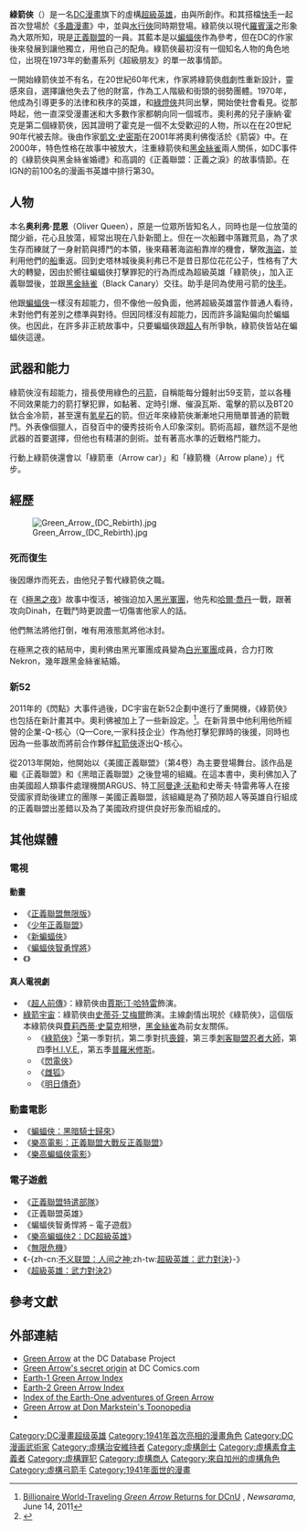 {{noteTA
|1=zh-cn:奥利弗·奎因; zh-tw:奧利佛·昆恩;
|2=zh-cn:奎因; zh-tw:昆恩;
|3=zh-tw:羅賓漢;
|G1=美国漫画
}}
{{Otheruses|subject=超级英雄綠箭俠|other=由其改編的電視劇|绿箭侠 (电视剧)}}
{{Infobox comics character
|image= [[File:Green_Arrow_(New_52).jpg|220px]]
|caption= 新52版綠箭俠<BR>《綠箭俠》vol. 5 #17封面（2013年2月），由Andrea Sorrentino繪製
|character_name=綠箭俠
|real_name=奥利弗·昆恩
|publisher=[[DC漫畫|DC漫畫]]
|debut=《[[多趣漫畫|多趣漫畫]]》#73（1941年11月）
|creators={{le|摩特·魏辛格|Mort Weisinger}}<br />{{le|喬治·帕普|George Papp}}
|relatives=
|previous_alliances=
|status=
|species =人類
|alliances = [[正義聯盟|正義聯盟]]<br />局外者<br />黑光軍團<br />白光軍團<br />昆恩企業<br />[[美國正義聯盟|美國正義聯盟]]
|aliases = 翠綠射手<br />昆恩市長<br />The Battling Bowman<br />Auu Lanu Lau'ava<br />Poltergeist
|powers=宗師級的[[箭術|箭術]]<br />至尊級的劍術<br />對各種搏鬥技巧、脫逃術、狙擊造詣極深<br />傑出的雜技高手和運動員<br />人類巔峰的意志力與強韌的精神<br />精確、敏銳且身手敏捷<br />聰明的戰術家<br />能熟練的操縱機甲、各式交通工具、操作各種弓弩、製造陷阱
}}

'''綠箭俠'''（{{lang-en|'''Green Arrow'''}}）是一名[[DC漫畫|DC漫畫]]旗下的虛構[[超級英雄|超級英雄]]，由{{le|摩特·魏辛格|Mort Weisinger}}與{{le|喬治·帕普|George Papp}}所創作。和其搭檔[[快手_(漫畫)|快手]]一起首次登場於《[[多趣漫畫|多趣漫畫]]》中，並與[[水行俠|水行俠]]同時期登場。綠箭俠以現代[[羅賓漢|羅賓漢]]之形象為大眾所知，現是[[正義聯盟|正義聯盟]]的一員。其藍本是以[[蝙蝠俠|蝙蝠俠]]作為參考，但在DC的作家後來發展到讓他獨立，用他自己的配角。綠箭俠最初沒有一個知名人物的角色地位，出現在1973年的動畫系列《超級朋友》的單一故事情節。

一開始綠箭俠並不有名，在20世紀60年代末，作家{{tsl|en|Dennis O'Neil|丹尼斯·奧尼爾}}將綠箭俠戲劇性重新設計，靈感來自{{tsl|en|Neal Adams|尼珥‧亞當斯}}，選擇讓他失去了他的財富，作為工人階級和街頭的弱勢團體。1970年，他成為引導更多的法律和秩序的英雄，和[[綠燈俠|綠燈俠]]共同出擊，開始使社會看見。從那時起，他一直深受漫畫迷和大多數作家都朝向同一個城市。奧利弗的兒子康納·霍克是第二個綠箭俠，因其證明了霍克是一個不太受歡迎的人物，所以在在20世紀90年代被去除。後由作家[[凱文·史密斯|凱文·史密斯]]在2001年將奧利佛復活於《箭袋》中。在2000年，特色性格在故事中被放大，注重綠箭俠和[[黑金絲雀|黑金絲雀]]兩人關係，如DC事件的《綠箭俠與黑金絲雀婚禮》和高調的《正義聯盟：正義之淚》的故事情節。在IGN的前100名的漫画书英雄中排行第30。

== 人物 ==
本名'''奥利弗·昆恩'''（Oliver Queen），原是一位眾所皆知名人，同時也是一位放蕩的闊少爺，花心且放蕩，經常出現在八卦新聞上。但在一次船難中落難荒島，為了求生存而練就了一身射箭與搏鬥的本領，後來藉著海盜船靠岸的機會，擊敗[[海盜|海盜]]，並利用他們的[[船|船]]重返。回到史塔林城後奥利弗已不是昔日那位花花公子，性格有了大大的轉變，因由於嚮往蝙蝠俠打擊罪犯的行為而成為超級英雄「綠箭俠」，加入正義聯盟後，並跟[[黑金絲雀|黑金絲雀]]（Black Canary）交往。助手是同為使用弓箭的[[快手_(漫畫)|快手]]。

他跟[[蝙蝠俠|蝙蝠俠]]一樣沒有超能力，但不像他一般負面，他將超級英雄當作普通人看待，未對他們有差別之標準與對待。但因同樣沒有超能力，因而許多論點偏向於蝙蝠俠。也因此，在許多非正統故事中，只要蝙蝠俠跟[[超人|超人]]有所爭執，綠箭俠皆站在蝙蝠俠這邊。

== 武器和能力 ==
綠箭俠沒有超能力，擅長使用綠色的[[弓箭|弓箭]]，自稱能每分鐘射出59支箭，並以各種不同效果能力的箭打擊犯罪，如黏著、定時引爆、催淚瓦斯、電擊的箭以及BT20鈦合金冷箭，甚至還有[[氪星石|氪星石]]的箭。但近年來綠箭俠漸漸地只用簡單普通的箭戰鬥。外表像個獵人，百發百中的優秀技術令人印象深刻。箭術高超，雖然這不是他武器的首要選擇，但他也有精湛的劍術。並有著高水準的近戰格鬥能力。

行動上綠箭俠還會以「綠箭車（Arrow car）」和「綠箭機（Arrow plane）」代步。

== 經歷 ==
[[File:Green_Arrow_(DC_Rebirth).jpg|thumb]]
=== 死而復生 ===
後因爆炸而死去，由他兒子暫代綠箭俠之職。

在《[[極黑之夜|極黑之夜]]》故事中復活，被強迫加入[[黑光軍團|黑光軍團]]，他先和[[哈爾·喬丹|哈爾·喬丹]]一戰，跟著攻向Dinah，在戰鬥時更說盡一切傷害他家人的話。

他們無法將他打倒，唯有用液態氮將他冰封。

在極黑之夜的結局中，奧利佛由黑光軍團成員變為[[白光軍團|白光軍團]]成員，合力打敗Nekron，幾年跟黑金絲雀結婚。

=== 新52 ===
{{main|新52}}
2011年的《閃點》大事件過後，DC宇宙在新52企劃中進行了重開機，《綠箭俠》也包括在新計畫其中。奧利佛被加上了一些新設定。<ref>[http://www.newsarama.com/comics/dcnu-jt-krul-green-arrow-110614.html Billionaire World-Traveling ''Green Arrow'' Returns for DCnU] {{Wayback|url=http://www.newsarama.com/comics/dcnu-jt-krul-green-arrow-110614.html |date=20121119032403 }}, ''Newsarama'', June 14, 2011</ref>。在新背景中他利用他所經營的企業-Q-核心（Q—Core,一家科技企业）作為他打擊犯罪時的後援，同時也因為一些事故而將前合作夥伴[[紅箭俠|紅箭俠]]逐出Q-核心。

從2013年開始，他開始以《美國正義聯盟》（第4卷）為主要登場舞台。該作品是繼《正義聯盟》和《黑暗正義聯盟》之後登場的組織。在這本書中，奧利佛加入了由美國超人類事件處理機關ARGUS、特工[[阿曼達·沃勒|阿曼達·沃勒]]和史蒂夫·特雷弗等人在接受國家資助後建立的團隊－美國正義聯盟，該組織是為了預防超人等英雄自行組成的正義聯盟出差錯以及為了美國政府提供良好形象而組成的。

== 其他媒體 ==
<!-- 注释出：[[File:ARROW_promotional_poster.jpg|150px]]》宣傳海報。由[[斯蒂芬·艾梅尔|斯蒂芬·艾梅尔]]飾演]] -->
=== 電視 ===
==== 動畫 ====
*《[[正義聯盟無限版|正義聯盟無限版]]》
*《[[少年正義聯盟_(動畫)|少年正義聯盟]]》
*《[[新蝙蝠俠|新蝙蝠俠]]》
*《[[蝙蝠俠智勇悍將|蝙蝠俠智勇悍將]]》
*《{{tsl|en|DC Showcase: Green Arrow|DC陳列櫥：綠箭俠}}》

==== 真人電視劇 ====
*《[[超人前傳|超人前傳]]》：綠箭俠由[[賈斯汀·哈特雷|賈斯汀·哈特雷]]飾演。
*[[綠箭宇宙|綠箭宇宙]]：綠箭俠由[[史蒂芬·艾梅爾|史蒂芬·艾梅爾]]飾演。主線劇情出現於《綠箭俠》，這個版本綠箭俠與[[費莉西蒂·史莫克|費莉西蒂·史莫克]]相戀，[[黑金絲雀|黑金絲雀]]為前女友關係。
**《[[綠箭俠_(電視劇)|綠箭俠]]》<ref name="StartDate">{{cite web|url=http://blog.zap2it.com/frominsidethebox/2012/06/cw-announces-2012-season-premiere-dates-why-do-the-vampire-diaries-supernatural-and-more-start-late.html|title=CW announces 2012 season premiere dates: Why do 'The Vampire Diaries,' 'Supernatural' and more start late?|last=MacKenzie|first=Carina Adly|date=June 28, 2012|work=[[Zap2it|Zap2it]]|accessdate=June 28,  2012|deadurl=yes|archiveurl=https://web.archive.org/web/20120629204226/http://blog.zap2it.com/frominsidethebox/2012/06/cw-announces-2012-season-premiere-dates-why-do-the-vampire-diaries-supernatural-and-more-start-late.html|archivedate=2012年6月29日}}</ref>第一季對抗{{link-en|梅林 (DC漫畫)|Merlyn (DC Comics)|「黑箭手」馬爾科姆·梅林}}，第二季對抗[[喪鐘_(漫畫)|喪鐘]]，第三季[[刺客聯盟|刺客聯盟]][[忍者大師|忍者大師]]，第四季[[H.I.V.E.|H.I.V.E.]]{{link-en|達米爾·達克|Damien Darhk}}，第五季[[普羅米修斯_(DC漫畫)|普羅米修斯]]。
**《[[閃電俠_(2014年電視影集)|閃電俠]]》
**《[[雌狐_(網路動畫)|雌狐]]》
**《[[明日傳奇|明日傳奇]]》

=== 動畫電影 ===
*《[[蝙蝠俠：黑暗騎士歸來_(動畫電影)|蝙蝠俠：黑暗騎士歸來]]》
*《[[樂高電影：正義聯盟大戰反正義聯盟|樂高電影：正義聯盟大戰反正義聯盟]]》
*《[[樂高蝙蝠俠電影|樂高蝙蝠俠電影]]》

=== 電子遊戲 ===
*《[[正義聯盟特遣部隊|正義聯盟特遣部隊]]》
*《正義聯盟英雄》
*《蝙蝠俠智勇悍將 – 電子遊戲》
*《[[樂高蝙蝠俠2：DC超級英雄|樂高蝙蝠俠2：DC超級英雄]]》
*《[[無限危機_(遊戲)|無限危機]]》
*《-{zh-cn:[[不义联盟：人间之神|不义联盟：人间之神]];zh-tw:[[超級英雄：武力對決|超級英雄：武力對決]]}-》
*《[[超級英雄：武力對決2|超級英雄：武力對決2]]》

== 參考文獻 ==
{{reflist}}

== 外部連結 ==
{{Commons category|Green Arrow (comics)}}
* [[DCDatabase:Green_Arrow|Green Arrow]] at the DC Database Project
* [http://www.dccomics.com/heroes_and_villains/?hv=origin_stories/green_arrow Green Arrow's secret origin] {{Wayback|url=http://www.dccomics.com/heroes_and_villains/?hv=origin_stories%2Fgreen_arrow |date=20080810202619 }} at DC Comics.com
* [http://www.dcindexes.com/indexes/indexes.php?character=181 Earth-1 Green Arrow Index] {{Webarchive|url=https://archive.today/20130102101108/http://www.dcindexes.com/indexes/indexes.php?character=181 |date=2013-01-02 }}
* [https://archive.is/20130102145917/http://www.dcindexes.com/indexes/indexes.php?character=72 Earth-2 Green Arrow Index]
* [http://darkmark6.tripod.com/greenaind.htm Index of the Earth-One adventures of Green Arrow] {{Wayback|url=http://darkmark6.tripod.com/greenaind.htm |date=20060202104527 }}
* [http://www.toonopedia.com/grnarrow.htm Green Arrow at Don Markstein's Toonopedia] {{WebCite|url=https://www.webcitation.org/6k8Pg2DcQ?url=http://toonopedia.com/grnarrow.htm |date=20160829232031 |dateformat=iso }}
* {{dcauw|Green Arrow|The Green Arrow}}

{{綠箭俠}}

{{正義聯盟角色}}
{{DEFAULTSORT:Green Arrow}}
[[Category:DC漫畫超级英雄|Category:DC漫畫超级英雄]]
[[Category:1941年首次亮相的漫畫角色|Category:1941年首次亮相的漫畫角色]]
[[Category:DC漫画武術家|Category:DC漫画武術家]]
[[Category:虛構治安維持者|Category:虛構治安維持者]]
[[Category:虛構劍士|Category:虛構劍士]]
[[Category:虛構素食主義者|Category:虛構素食主義者]]
[[Category:虛構罪犯|Category:虛構罪犯]]
[[Category:虛構商人|Category:虛構商人]]
[[Category:來自加州的虛構角色|Category:來自加州的虛構角色]]
[[Category:虛構弓箭手|Category:虛構弓箭手]]
[[Category:1941年面世的漫畫|Category:1941年面世的漫畫]]